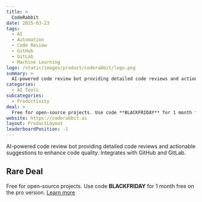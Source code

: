 ```yaml
---
title: >
  CodeRabbit
date: 2025-03-23
tags:
  - AI
  - Automation
  - Code Review
  - GitHub
  - GitLab
  - Machine Learning
logo: /static/images/product/coderabbit/logo.png
summary: >
  AI-powered code review bot providing detailed code reviews and actionable suggestions to enhance code quality. Integrates with GitHub and GitLab.
categories:
  - AI Tools
subcategories:
  - Productivity
deal: >
  Free for open-source projects. Use code **BLACKFRIDAY** for 1 month free on the pro version. [Learn more](https://www.coderabbit.ai/pricing)
website: https://coderabbit.ai
layout: ProductLayout
leaderboardPosition: -1
---
```

AI-powered code review bot providing detailed code reviews and actionable suggestions to enhance code quality. Integrates with GitHub and GitLab.

## Rare Deal

Free for open-source projects. Use code **BLACKFRIDAY** for 1 month free on the pro version. [Learn more](https://www.coderabbit.ai/pricing)
